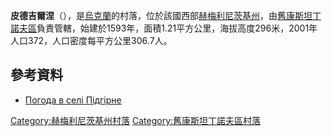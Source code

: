 {{coord|49|39|33|N|27|17|13|E|scale:100000|display=title}}

'''皮德吉爾涅'''（{{lang-uk|Підгірне}}），是[[烏克蘭|烏克蘭]]的村落，位於該國西部[[赫梅利尼茨基州|赫梅利尼茨基州]]，由[[舊康斯坦丁諾夫區|舊康斯坦丁諾夫區]]負責管轄，始建於1593年，面積1.21平方公里，海拔高度296米，2001年人口372，人口密度每平方公里306.7人。

==參考資料==
* [http://weather.in.ua/ua/hmel'nickaja/20523 Погода в селі Підгірне]{{Wayback|url=http://weather.in.ua/ua/hmel%27nickaja/20523 |date=20111220143110 }}

{{DEFAULTSORT:Підгірне}}
[[Category:赫梅利尼茨基州村落|Category:赫梅利尼茨基州村落]]
[[Category:舊康斯坦丁諾夫區村落|Category:舊康斯坦丁諾夫區村落]]


{{Khmelnytskyi-geo-stub}}